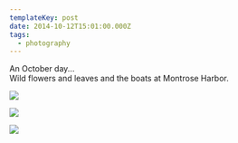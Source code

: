 ```yaml
---
templateKey: post
date: 2014-10-12T15:01:00.000Z
tags:
  - photography
---
```

An October day...<br/>
Wild flowers and leaves and the boats at Montrose Harbor.

![](../../static/assets/20141012-IMG_0457.jpg)

![](../../static/assets/20141012-IMG_0510.jpg)

![](../../static/assets/20141012-IMG_0507.jpg)
